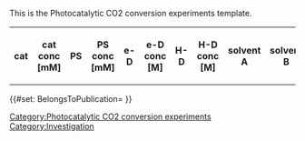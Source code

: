<noinclude>
This is the Photocatalytic CO2 conversion experiments template.
</noinclude>
<includeonly>{{BaseTemplate}}<table class="wikitable" title="">
<tr>
<th resource="General" title="catalyst">cat</th>
<th resource="General" title="catalyst concentration">cat conc [mM]</th>
<th resource="General" title="photosensitizer">PS</th>
<th resource="General" title="photosensitizer concentration">PS conc [mM]</th>
<th resource="General" title="electron donor">e-D</th>
<th resource="General" title="electron donor concentration">e-D conc [M]</th>
<th resource="Additives and solvents" property="hidden" title="hydrogen donor">H-D</th>
<th resource="Additives and solvents" property="hidden" title="hydrogen donor concentration">H-D conc [M]</th>
<th resource="General,Additives and solvents" title="solvent A">solvent A</th>
<th resource="Additives and solvents" property="hidden" title="solvent B">solvent B</th>
<th resource="Additives and solvents" property="hidden" title="solvent C">solvent C</th>
<th resource="Additives and solvents" property="hidden" title="solvent ratio">solv A/B/C</th>
<th resource="Additives and solvents" title="additives">additives, e.g. for buffer</th>
<th resource="Additives and solvents" property="hidden" title="additives concentration">additives conc [M]</th>
<th resource="Physical data" property="hidden" title="pH">pH</th>
<th resource="Physical data" property="hidden" title="temperature">T [°C]</th>
<th resource="General,Physical data" title="irradiation wavelength">λexc [nm]</th>
<th resource="Physical data" property="hidden" title="irradiation time">t [h]</th>
<th resource="General,Products" title="turnover number CO">TON CO</th>
<th resource="Products" property="hidden" title="turnover frequency CO">TOF CO</th>
<th resource="Products" property="hidden" title="quantum yield CO">Φ CO [%]</th>
<th resource="General,Products" title="turnover number CH4">TON CH4</th>
<th resource="Products" property="hidden" title="turnover frequency CH4">TOF CH4</th>
<th resource="Products" property="hidden" title="quantum yield CH4">Φ CH4 [%]</th>
<th resource="General,Products" title="turnover number H2">TON H2</th>
<th resource="Products" property="hidden" title="turnover frequency H2">TOF H2</th>
<th resource="Products" property="hidden" title="quantum yield H2">Φ H2 [%]</th>
<th resource="General,Products" title="turnover number HCOOH">TON HCOOH</th>
<th resource="Products" property="hidden" title="turnover frequency HCOOH">TOF HCOOH</th>
<th resource="Products" property="hidden" title="quantum yield HCOOH">Φ HCOOH [%]</th>
<th resource="General,Products" title="turnover number MeOH">TON MeOH</th>
<th resource="Products" property="hidden" title="turnover frequency MeOH">TOF MeOH</th>
<th resource="Products" property="hidden" title="quantum yield MeOH">Φ MeOH [%]</th>
<th resource="General,Products" property="hidden" title="selectivity">selectivity [%] [CO;CH4;H2;HCOOH;MeOH]</th>
<th resource="Products" property="hidden" title="total quantum yield">Φ all [%]</th>
<th resource="General" property="hidden" title="include">include</th>
</tr>
{{{experiments|}}}
</table>
{{#set: BelongsToPublication={{BASEPAGENAME}} }}
[[Category:Photocatalytic CO2 conversion experiments]]
[[Category:Investigation]]</includeonly>